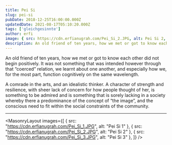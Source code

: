 ```yaml
---
title: Pei Si
slug: pei-si
pubDate: 2018-12-25T16:00:00.000Z
updatedDate: 2021-08-17T05:10:20.000Z
tags: ['gleichgesinnte']
author: erfi
image: { src: https://cdn.erfianugrah.com/Pei_Si_2.JPG, alt: Pei Si 2, positionx: 65%, positiony: 0% }
description: An old friend of ten years, how we met or got to know each other did not begin positively. It was not something that was intended however through that “coerced” relation, we learnt about one another, and especially how we, for the most part, function cognitively on the same wavelength.
---
```


An old friend of ten years, how we met or got to know each other did not begin positively. It was not something that was intended however through that “coerced” relation, we learnt about one another, and especially how we, for the most part, function cognitively on the same wavelength.

A comrade in the arts, and an idealistic thinker. A character of strength and resilience, with sheer lack of concern for how people thought of her, is something to be admired and is something that is sorely lacking in a society whereby there a predominance of the concept of “the image”, and the conscious need to fit within the social constraints of the community.

---

<MasonryLayout images={[
    { src: "https://cdn.erfianugrah.com/Pei_Si_1.JPG", alt: "Pei Si 1" },
    { src: "https://cdn.erfianugrah.com/Pei_Si_2.JPG", alt: "Pei Si 2" },
    { src: "https://cdn.erfianugrah.com/Pei_Si_3.JPG", alt: "Pei Si 3" },
]} />